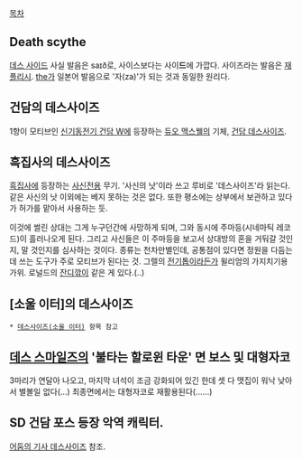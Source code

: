 [[목차]]

== Death scythe ==
[[데스 사이드]]
사실 발음은 saɪð로, 사이스보다는 사이'''드'''에 가깝다. 사이즈라는 발음은 [[재플리시]]. [[the]]가 일본어 발음으로 '자(za)'가 되는 것과 동일한 원리다.

== 건담의 데스사이즈 ==

1항이 모티브인 [[신기동전기 건담 W]]에 등장하는 [[듀오 맥스웰]]의 기체, [[건담 데스사이즈]].



== 흑집사의 데스사이즈 ==
[[흑집사]]에 등장하는 [[사신]]전용 무기. '사신의 낫'이라 쓰고 루비로 '데스사이즈'라 읽는다. 같은 사신의 낫 이외에는 베지 못하는 것은 없다. 또한 평소에는 상부에서 보관하고 있다가 허가를 맡아서 사용하는 듯.

이것에 썰린 상대는 그게 누구던간에 사망하게 되며, 그와 동시에 주마등(시네마틱 레코드)이 흘러나오게 된다. 그리고 사신들은 이 주마등을 보고서 상대방의 혼을 거둬갈 것인지, 말 것인지를 심사하는 것이다. 종류는 천차만별인데, 공통점이 있다면 정원을 다듬는데 쓰는 도구가 주로 모티브가 된다는 것. 그렐의 [[전기톱]]이라든가 윌리엄의 가지치기용 가위. 로널드의 [[잔디깎이]] 같은 게 있다.(..)


== [소울 이터]의 데스사이즈 ==
 * [[데스사이즈(소울 이터)]] 항목 참고


== [[데스 스마일즈]]의 '불타는 할로윈 타운' 면 보스 및 대형자코 ==
3마리가 연달아 나오고, 마지막 녀석이 조금 강화되어 있긴 한데 셋 다 맷집이 워낙 낮아서 별볼일 없다(...)
최종면에서는 대형자코로 재활용된다(......)

== SD 건담 포스 등장 악역 캐릭터. ==
[[어둠의 기사 데스사이즈]] 참조.
